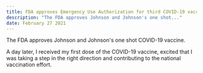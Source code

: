 ```yaml
---
title: FDA approves Emergency Use Authorization for third COVID-19 vaccine
description: "The FDA approves Johnson and Johnson's one shot..."
date: February 27 2021
---
```


The FDA approves Johnson and Johnson's one shot COVID-19 vaccine.

A day later, I received my first dose of the COVID-19 vaccine, excited that I was taking a step in the right direction and contributing to the national vaccination effort.
